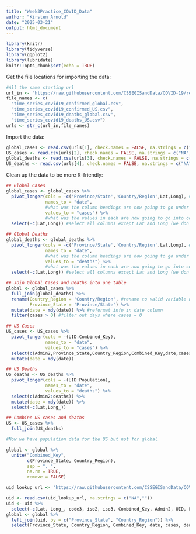 ```yaml
---
title: "Week3Practice_COVID_Data"
author: "Kirsten Arnold"
date: "2025-03-21"
output: html_document
---
```


```r
library(knitr)
library(tidyverse)
library(ggplot2)
library(lubridate)
knitr::opts_chunk$set(echo = TRUE)
```

Get the file locations for importing the data:

```r
#All the same starting url
url_in <- "https://raw.githubusercontent.com/CSSEGISandData/COVID-19/refs/heads/master/csse_covid_19_data/csse_covid_19_time_series/"
file_names <- c(
  "time_series_covid19_confirmed_global.csv",
  "time_series_covid19_confirmed_US.csv",
  "time_series_covid19_deaths_global.csv",
  "time_series_covid19_deaths_US.csv")
urls <- str_c(url_in,file_names)
```

Import the data:

```r
global_cases <- read.csv(urls[1], check.names = FALSE, na.strings = c("NA",""))
US_cases <- read.csv(urls[2], check.names = FALSE, na.strings = c("NA",""))
global_deaths <- read.csv(urls[3], check.names = FALSE, na.strings = c("NA",""))
US_deaths <- read.csv(urls[4], check.names = FALSE, na.strings = c("NA",""))
```

Clean up the data to be more R-friendly:

```r
## Global Cases
global_cases <- global_cases %>%
  pivot_longer(cols = -c('Province/State','Country/Region',Lat,Long), #Everything else gets its own row
               names_to = "date", 
               #what was the column headings are now going to go under a new variable called "date"
               values_to = "cases") %>%
               #what was the values in each are now going to go into column called "cases"
  select(-c(Lat,Long)) #select all columns except Lat and Long (we don't need)

## Global Deaths
global_deaths <- global_deaths %>%
  pivot_longer(cols = -c('Province/State','Country/Region',Lat,Long), #Everything else gets its own row
               names_to = "date", 
               #what was the column headings are now going to go under a new variable called "date"
               values_to = "deaths") %>%
               #what was the values in each are now going to go into column called "cases"
  select(-c(Lat,Long)) #select all columns except Lat and Long (we don't need)

## Join Global Cases and Deaths into one table
global <- global_cases %>%
  full_join(global_deaths) %>%
  rename(Country_Region = 'Country/Region', #rename to valid variable names
         Province_State = 'Province/State') %>%
  mutate(date = mdy(date)) %>% #reformat info in date column 
  filter(cases > 0) #filter out days where cases = 0

## US Cases
US_cases <- US_cases %>%
  pivot_longer(cols = -(UID:Combined_Key),
               names_to = "date",
               values_to = "cases") %>%
  select(c(Admin2,Province_State,Country_Region,Combined_Key,date,cases)) %>%
  mutate(date = mdy(date))

## US Deaths
US_deaths <- US_deaths %>%
  pivot_longer(cols = -(UID:Population),
               names_to = "date",
               values_to = "deaths") %>%
  select(c(Admin2:deaths)) %>%
  mutate(date = mdy(date)) %>%
  select(-c(Lat,Long_))

## Combine US cases and deaths
US <- US_cases %>%
  full_join(US_deaths)

#Now we have population data for the US but not for global

global <- global %>%
  unite("Combined_Key",
        c(Province_State, Country_Region),
        sep = ", ",
        na.rm = TRUE,
        remove = FALSE)

uid_lookup_url <- "https://raw.githubusercontent.com/CSSEGISandData/COVID-19/refs/heads/master/csse_covid_19_data/UID_ISO_FIPS_LookUp_Table.csv"

uid <- read.csv(uid_lookup_url, na.strings = c("NA",""))
uid <- uid %>%
  select(-c(Lat, Long_, code3, iso2, iso3, Combined_Key, Admin2, UID, FIPS))
global <- global %>%
  left_join(uid, by = c("Province_State", "Country_Region")) %>%
  select(Province_State, Country_Region, Combined_Key, date, cases, deaths, Population)
```
